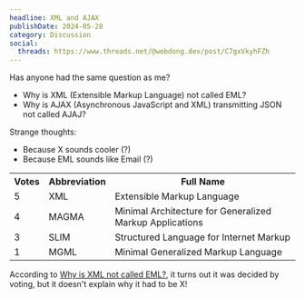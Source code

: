 ```yaml
---
headline: XML and AJAX
publishDate: 2024-05-28
category: Discussion
social:
  threads: https://www.threads.net/@webdong.dev/post/C7gxVkyhFZh
---
```


Has anyone had the same question as me?

- Why is XML (Extensible Markup Language) not called EML?
- Why is AJAX (Asynchronous JavaScript and XML) transmitting JSON not called AJAJ?

Strange thoughts:

- Because X sounds cooler (?)
- Because EML sounds like Email (?)

<table>
  <tr>
    <th>Votes</th>
    <th>Abbreviation</th>
    <th>Full Name</th>
  </tr>
  <tr>
    <td>5</td>
    <td>XML</td>
    <td>Extensible Markup Language</td>
  </tr>
  <tr>
    <td>4</td>
    <td>MAGMA</td>
    <td>Minimal Architecture for Generalized Markup Applications</td>
  </tr>
  <tr>
    <td>3</td>
    <td>SLIM</td>
    <td>Structured Language for Internet Markup</td>
  </tr>
  <tr>
    <td>1</td>
    <td>MGML</td>
    <td>Minimal Generalized Markup Language</td>
  </tr>
</table>

According to [Why is XML not called EML?](https://softwareengineering.stackexchange.com/questions/88405/why-is-xml-not-called-eml), it turns out it was decided by voting, but it doesn't explain why it had to be X!
